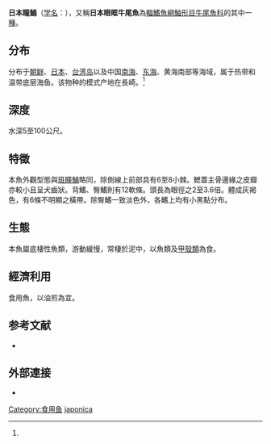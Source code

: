 {{Speciesbox
| status = NE
| status_system = iucn3.1
| image = Inegocia japonica.jpg
| image_width = 250px
| genus = Inegocia
| species = japonica
| authority = Tilesius, 1812<ref name='id8571'>{{cite web| url =http://www.bioinfo.cn/db05/BjdwSpecies.php?action=view&id=8571| title =日本瞳鲬| work =中国动物物种编目数据库| publisher =中国科学院微生物研究所| author =中国科学院动物研究所| accessdate =2009-04-16| deadurl =yes| archiveurl =https://web.archive.org/web/20160305041646/http://www.bioinfo.cn/db05/BjdwSpecies.php?action=view&id=8571| archivedate =2016-03-05}}</ref>
| synonyms = *''Inegocia borboriensis''<br /><small>Cuvier, 1829</small>
*''Inegocia isacanthus''<br /><small>Cuvier, 1829</small>
*''Platycephalus bataviensis''<br /><small>Bleeker, 1853</small>
*''Platycephalus borbonensis''<br /><small>Cuvier, 1829</small>
*''Platycephalus borbonicus''<br /><small>Cuvier, 1829</small>
}}

'''日本瞳鯒'''（[[学名|学名]]：{{lang|la|''Inegocia japonicus''}}），又稱'''日本眼眶牛尾魚'''為[[輻鰭魚綱|輻鰭魚綱]][[鮋形目|鮋形目]][[牛尾魚科|牛尾魚科]]的其中一[[種|種]]。

==分布==
分布于[[朝鲜|朝鲜]]、[[日本|日本]]、[[台湾岛|台湾岛]]以及中国[[南海|南海]]、[[东海|东海]]、黄海南部等海域，属于热带和 温带底层海鱼。该物种的模式产地在長崎。<ref name='id8571'/>

==深度==
水深5至100公尺。

==特徵==
本魚外觀型態與[[斑瞳鯒|斑瞳鯒]]略同，除側線上前部具有6至8小棘。鰓蓋主骨邊緣之皮瓣亦較小且呈犬齒狀。背鰭、臀鰭則有12軟條。頭長為眼徑之2至3.6倍。體成灰褐色，有6條不明顯之橫帶。除臀鰭一致淡色外，各鰭上均有小黑點分布。

==生態==
本魚屬底棲性魚類，游動緩慢，常棲於泥中，以魚類及[[甲殼類|甲殼類]]為食。

==經濟利用==
食用魚，以油煎為宜。

== 参考文献 ==
{{reflist}}
* {{TaiBNET| zh=日本眼眶牛尾魚 | id=382809 | binomial=Inegocia japonica | authority=Tilesius, 1812 | var= | accessdate=2013-01-24}}

== 外部連接 ==

* {{wikispecies-inline|Inegocia japonica|日本眼眶牛尾魚}}
{{Taxonbar|from=Q1864678}}

[[Category:食用鱼|Category:食用鱼]]
[[Category:瞳鯒屬|japonica]]